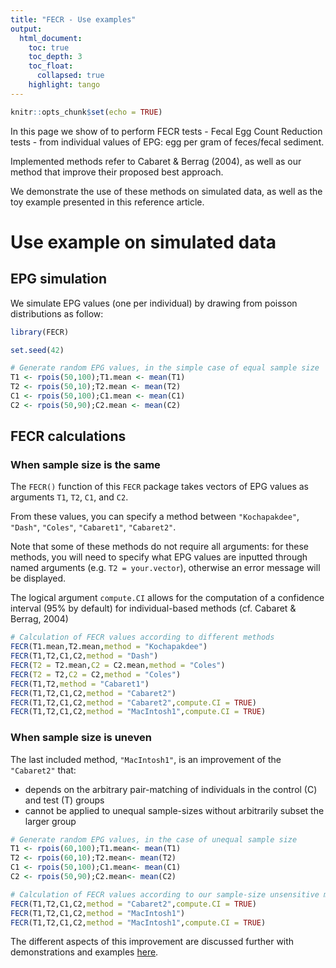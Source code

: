 ```yaml
---
title: "FECR - Use examples"
output: 
  html_document: 
    toc: true
    toc_depth: 3
    toc_float:
      collapsed: true
    highlight: tango
---
```


```r
knitr::opts_chunk$set(echo = TRUE)
```
In this page we show of to perform FECR tests - Fecal Egg Count Reduction tests - from individual
values of EPG: egg per gram of feces/fecal sediment.   

Implemented methods refer to Cabaret & Berrag (2004), as well as our method that improve their
proposed best approach.    

We demonstrate the use of these methods on simulated data, as well as the toy example presented in 
this reference article.

# Use example on simulated data
## EPG simulation
We simulate EPG values (one per individual) by drawing from poisson distributions as follow:

```r
library(FECR)

set.seed(42)

# Generate random EPG values, in the simple case of equal sample size
T1 <- rpois(50,100);T1.mean <- mean(T1)
T2 <- rpois(50,10);T2.mean <- mean(T2)
C1 <- rpois(50,100);C1.mean <- mean(C1)
C2 <- rpois(50,90);C2.mean <- mean(C2)
```
## FECR calculations
### When sample size is the same
The `FECR()` function of this `FECR` package takes vectors of EPG values as arguments `T1`, `T2`,
`C1`, and `C2`.

From these values, you can specify a method between `"Kochapakdee"`, `"Dash"`, `"Coles"`,
`"Cabaret1"`, `"Cabaret2"`.

Note that some of these methods do not require all arguments: for these methods, you will need to
specify what EPG values are inputted through named arguments (e.g. `T2 = your.vector`), otherwise an error
message will be displayed.

The logical argument `compute.CI` allows for the computation of a confidence interval (95% by
default) for individual-based methods (cf. Cabaret & Berrag, 2004)

```r
# Calculation of FECR values according to different methods
FECR(T1.mean,T2.mean,method = "Kochapakdee")
FECR(T1,T2,C1,C2,method = "Dash")
FECR(T2 = T2.mean,C2 = C2.mean,method = "Coles")
FECR(T2 = T2,C2 = C2,method = "Coles")
FECR(T1,T2,method = "Cabaret1")
FECR(T1,T2,C1,C2,method = "Cabaret2")
FECR(T1,T2,C1,C2,method = "Cabaret2",compute.CI = TRUE)
FECR(T1,T2,C1,C2,method = "MacIntosh1",compute.CI = TRUE)
```
### When sample size is uneven
The last included method, `"MacIntosh1"`, is an improvement of the `"Cabaret2"` that:    

*  depends on the arbitrary pair-matching of individuals in the control (C) and test (T) groups
*  cannot be applied to unequal sample-sizes without arbitrarily subset the larger group
    
```r
# Generate random EPG values, in the case of unequal sample size
T1 <- rpois(60,100);T1.mean<- mean(T1)
T2 <- rpois(60,10);T2.mean<- mean(T2)
C1 <- rpois(50,100);C1.mean<- mean(C1)
C2 <- rpois(50,90);C2.mean<- mean(C2)

# Calculation of FECR values according to our sample-size unsensitive method
FECR(T1,T2,C1,C2,method = "Cabaret2",compute.CI = TRUE)
FECR(T1,T2,C1,C2,method = "MacIntosh1")
FECR(T1,T2,C1,C2,method = "MacIntosh1",compute.CI = TRUE)

```

The different aspects of this improvement are discussed further with demonstrations and examples
[here](our_improvements.html).